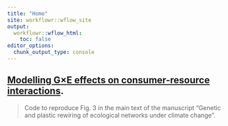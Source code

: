 ```yaml
---
title: "Home"
site: workflowr::wflow_site
output:
  workflowr::wflow_html:
    toc: false
editor_options:
  chunk_output_type: console
---
```


## [Modelling G$\times$E effects on consumer-resource interactions](temperature-GxE-consumers.html). 

> Code to reproduce Fig. 3 in the main text of the manuscript "Genetic and plastic rewiring of ecological networks under climate change".
